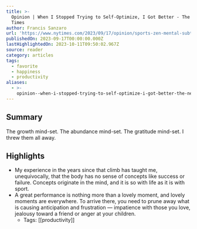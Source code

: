 ```yaml
---
title: >-
  Opinion | When I Stopped Trying to Self-Optimize, I Got Better - The New York
  Times
author: Francis Sanzaro
url: 'https://www.nytimes.com/2023/09/17/opinion/sports-zen-mental-subtraction.html/'
publishedOn: 2023-09-17T00:00:00.000Z
lastHighlightedOn: 2023-10-11T09:50:02.967Z
source: reader
category: articles
tags:
  - favorite
  - happiness
  - productivity
aliases:
  - >-
    opinion--when-i-stopped-trying-to-self-optimize-i-got-better-the-new-york-times
---
```

## Summary

The growth mind-set. The abundance mind-set. The gratitude mind-set. I threw them all away.

## Highlights
- My experience in the years since that climb has taught me, unequivocally, that the body has no sense of concepts like success or failure. Concepts originate in the mind, and it is so with life as it is with sport.
- A great performance is nothing more than a lovely moment, and lovely moments are everywhere. To arrive there, you need to prune away what is causing anticipation and frustration — impatience with those you love, jealousy toward a friend or anger at your children.
    - Tags: [[productivity]]

